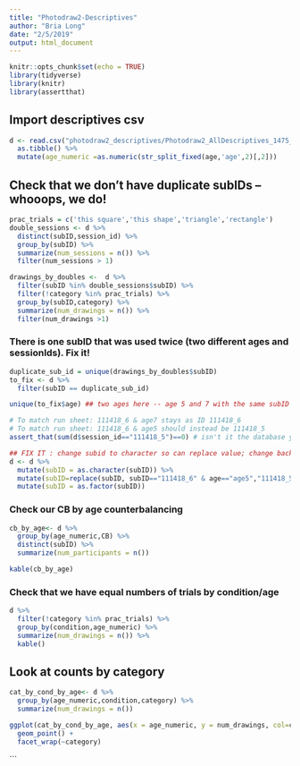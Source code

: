 ```yaml
---
title: "Photodraw2-Descriptives"
author: "Bria Long"
date: "2/5/2019"
output: html_document
---
```


```r
knitr::opts_chunk$set(echo = TRUE)
library(tidyverse)
library(knitr)
library(assertthat)
```

## Import descriptives csv

```r
d <- read.csv("photodraw2_descriptives/Photodraw2_AllDescriptives_1475_images_final_CDM_photodraw_e2_no_blanks.csv") %>%
  as.tibble() %>%
  mutate(age_numeric =as.numeric(str_split_fixed(age,'age',2)[,2]))
```


## Check that we don't have duplicate subIDs -- whooops, we do!
```r
prac_trials = c('this square','this shape','triangle','rectangle')
double_sessions <- d %>%
  distinct(subID,session_id) %>%
  group_by(subID) %>%
  summarize(num_sessions = n()) %>%
  filter(num_sessions > 1)

drawings_by_doubles <-  d %>%
  filter(subID %in% double_sessions$subID) %>%
  filter(!category %in% prac_trials) %>%
  group_by(subID,category) %>%
  summarize(num_drawings = n()) %>%
  filter(num_drawings >1) 

```

### There is one subID that was used twice (two different ages and sessionIds). Fix it!
```r
duplicate_sub_id = unique(drawings_by_doubles$subID)
to_fix <- d %>%
  filter(subID == duplicate_sub_id) 

unique(to_fix$age) ## two ages here -- age 5 and 7 with the same subID

# To match run sheet: 111418_6 & age7 stays as ID 111418_6
# To match run sheet: 111418_6 & age5 should instead be 111418_5
assert_that(sum(d$session_id=="111418_5")==0) # isn't it the database yet, so that's the error

## FIX IT : change subid to character so can replace value; change back to factor to keep tidy
d <- d %>%
  mutate(subID = as.character(subID)) %>%
  mutate(subID=replace(subID, subID=="111418_6" & age=="age5","111418_5")) %>%
  mutate(subID = as.factor(subID))

```

### Check our CB by age counterbalancing
```r
cb_by_age<- d %>%
  group_by(age_numeric,CB) %>%
  distinct(subID) %>%
  summarize(num_participants = n()) 

kable(cb_by_age)
```


### Check that we have equal numbers of trials by condition/age
```r

d %>%
  filter(!category %in% prac_trials) %>%
  group_by(condition,age_numeric) %>%
  summarize(num_drawings = n()) %>%
  kable()
```

## Look at counts by category
```r
cat_by_cond_by_age<- d %>%
  group_by(age_numeric,condition,category) %>%
  summarize(num_drawings = n()) 

ggplot(cat_by_cond_by_age, aes(x = age_numeric, y = num_drawings, col=condition)) +
  geom_point() +
  facet_wrap(~category)
```
```